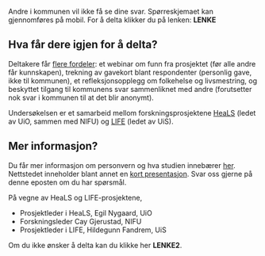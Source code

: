 Andre i kommunen vil ikke få se dine svar. Spørreskjemaet kan gjennomføres på mobil. For å delta klikker du på lenken: **LENKE**

## Hva får dere igjen for å delta?
Deltakere får [flere fordeler](https://heals.nifu.no/2_for_kommuner/01_kommuner_invitasjon.html#sec-fordeler-kommuner): et webinar om funn fra prosjektet (før alle andre får kunnskapen), trekning av gavekort blant respondenter (personlig gave, ikke til kommunen), et refleksjonsopplegg om folkehelse og livsmestring, og beskyttet tilgang til kommunens svar sammenliknet med andre (forutsetter nok svar i kommunen til at det blir anonymt).

Undersøkelsen er et samarbeid mellom forskningsprosjektene [HeaLS](https://heals.nifu.no) (ledet av UiO, sammen med NIFU) og [LIFE](https://www.uis.no/nb/laeringsmiljosenteret/forskning/life-livsmestring-i-teori-og-praksis) (ledet av UiS). 

## Mer informasjon?
Du får mer informasjon om personvern og hva studien innebærer [her](https://heals.nifu.no/).
Nettstedet inneholder blant annet en [kort presentasjon](https://heals.nifu.no/kort_presentasjon/). Svar oss gjerne på denne eposten om du har spørsmål.

På vegne av HeaLS og LIFE-prosjektene,

- Prosjektleder i HeaLS, Egil Nygaard, UiO
- Forskningsleder Cay Gjerustad, NIFU
- Prosjektleder i LIFE, Hildegunn Fandrem, UiS

Om du ikke ønsker å delta kan du klikke her **LENKE2**.


